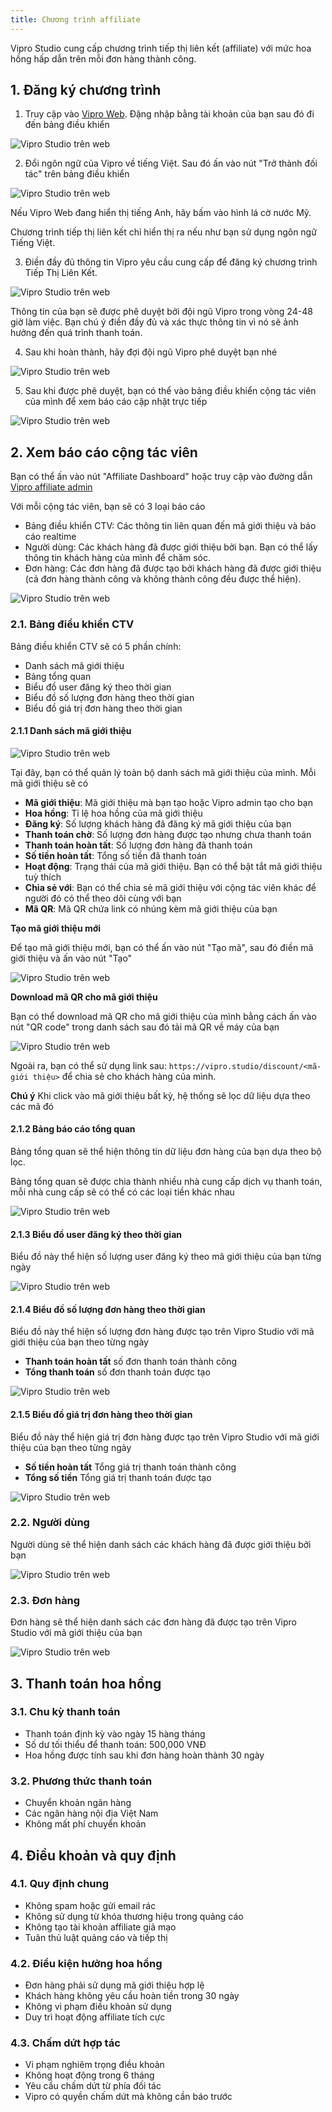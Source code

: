 ```yaml
---
title: Chương trình affiliate
---
```


Vipro Studio cung cấp chương trình tiếp thị liên kết (affiliate) với mức hoa hồng hấp dẫn trên mỗi đơn hàng thành công.

## 1. Đăng ký chương trình

1. Truy cập vào [Vipro Web](https://vipro.studio). Đặng nhập bằng tài khoản của bạn sau đó đi đến bảng điều khiển

<img src="/vi/images/partners/aff-1.jpeg" alt="Vipro Studio trên web" className="rounded-lg" />

2. Đổi ngôn ngữ của Vipro về tiếng Việt. Sau đó ấn vào nút "Trở thành đối tác" trên bảng điều khiển

<img src="/vi/images/partners/aff-2.jpeg" alt="Vipro Studio trên web" className="rounded-lg" />

Nếu Vipro Web đang hiển thị tiếng Anh, hãy bấm vào hình lá cờ nước Mỹ.

<Warning>Chương trình tiếp thị liên kết chỉ hiển thị ra nếu như bạn sử dụng ngôn ngữ Tiếng Việt.</Warning>

3. Điền đầy đủ thông tin Vipro yêu cầu cung cấp để đăng ký chương trình Tiếp Thị Liên Kết.

<img src="/vi/images/partners/aff-3.jpeg" alt="Vipro Studio trên web" className="rounded-lg" />

<Warning>Thông tin của bạn sẽ được phê duyệt bởi đội ngũ Vipro trong vòng 24-48 giờ làm việc. Bạn chú ý điền đầy đủ và xác thực thông tin vì nó sẽ ảnh hưởng đến quá trình thanh toán.</Warning>

4. Sau khi hoàn thành, hãy đợi đội ngũ Vipro phê duyệt bạn nhé

<img src="/vi/images/partners/aff-4.jpeg" alt="Vipro Studio trên web" className="rounded-lg" />

5. Sau khi được phê duyệt, bạn có thể vào bảng điều khiển cộng tác viên của mình để xem báo cáo cập nhật trực tiếp

<img src="/vi/images/partners/aff-5.jpeg" alt="Vipro Studio trên web" className="rounded-lg" />

## 2. Xem báo cáo cộng tác viên

Bạn có thể ấn vào nút "Affiliate Dashboard" hoặc truy cập vào đường dẫn [Vipro affiliate admin](https://admin.vipro.studio)

Với mỗi cộng tác viên, bạn sẽ có 3 loại báo cáo

* Bảng điều khiển CTV: Các thông tin liên quan đến mã giới thiệu và báo cáo realtime
* Người dùng: Các khách hàng đã được giới thiệu bởi bạn. Bạn có thể lấy thông tin khách hàng của mình để chăm sóc.
* Đơn hàng: Các đơn hàng đã được tạo bởi khách hàng đã được giới thiệu (cả đơn hàng thành công và không thành công đều được thể hiện).

<img src="/vi/images/partners/aff-6.jpeg" alt="Vipro Studio trên web" className="rounded-lg" />

### 2.1. Bảng điều khiển CTV

Bảng điều khiển CTV sẽ có 5 phần chính: 

* Danh sách mã giới thiệu
* Bảng tổng quan 
* Biểu đồ user đăng ký theo thời gian
* Biểu đồ số lượng đơn hàng theo thời gian
* Biểu đồ giá trị đơn hàng theo thời gian

#### 2.1.1 Danh sách mã giới thiệu

<img src="/vi/images/partners/aff-7.jpeg" alt="Vipro Studio trên web" className="rounded-lg" />

Tại đây, bạn có thể quản lý toàn bộ danh sách mã giới thiệu của mình. Mỗi mã giới thiệu sẽ có 

* **Mã giới thiệu**: Mã giới thiệu mà bạn tạo hoặc Vipro admin tạo cho bạn
* **Hoa hồng**: Tỉ lệ hoa hồng của mã giới thiệu
* **Đăng ký**: Số lượng khách hàng đã đăng ký mã giới thiệu của bạn
* **Thanh toán chờ**: Số lượng đơn hàng được tạo nhưng chưa thanh toán
* **Thanh toán hoàn tất**: Số lượng đơn hàng đã thanh toán
* **Số tiền hoàn tất**: Tổng số tiền đã thanh toán
* **Hoạt động**: Trạng thái của mã giới thiệu. Bạn có thể bật tắt mã giới thiệu tuỳ thích
* **Chia sẻ với**: Bạn có thể chia sẻ mã giới thiệu với cộng tác viên khác để người đó có thể theo dõi cùng với bạn
* **Mã QR**: Mã QR chứa link có nhúng kèm mã giới thiệu của bạn

**Tạo mã giới thiệu mới**

Để tạo mã giới thiệu mới, bạn có thể ấn vào nút "Tạo mã", sau đó điền mã giới thiệu và ấn vào nút "Tạo"

<img src="/vi/images/partners/aff-11.jpeg" alt="Vipro Studio trên web" className="rounded-lg" />

**Download mã QR cho mã giới thiệu**

Bạn có thể download mã QR cho mã giới thiệu của mình bằng cách ấn vào nút "QR code" trong danh sách sau đó tải mã QR về máy của bạn

<img src="/vi/images/partners/aff-12.jpeg" alt="Vipro Studio trên web" className="rounded-lg" />

Ngoài ra, bạn có thể sử dụng link sau: `https://vipro.studio/discount/<mã-giới thiệu>` để chia sẻ cho khách hàng của mình.

**Chú ý** Khi click vào mã giới thiệu bất kỳ, hệ thống sẽ lọc dữ liệu dựa theo các mã đó

#### 2.1.2 Bảng báo cáo tổng quan

Bảng tổng quan sẽ thể hiện thông tin dữ liệu đơn hàng của bạn dựa theo bộ lọc. 

Bảng tổng quan sẽ được chia thành nhiều nhà cung cấp dịch vụ thanh toán, mỗi nhà cung cấp sẽ có thể có các loại tiền khác nhau

<img src="/vi/images/partners/aff-13.jpeg" alt="Vipro Studio trên web" className="rounded-lg" />

#### 2.1.3 Biểu đồ user đăng ký theo thời gian

Biểu đồ này thể hiện số lượng user đăng ký theo mã giới thiệu của bạn từng ngày

<img src="/vi/images/partners/aff-8.jpeg" alt="Vipro Studio trên web" className="rounded-lg" />

#### 2.1.4 Biểu đồ số lượng đơn hàng theo thời gian

Biểu đồ này thể hiện số lượng đơn hàng được tạo trên Vipro Studio với mã giới thiệu của bạn theo từng ngày

* **Thanh toán hoàn tất** số đơn thanh toán thành công
* **Tổng thanh toán** số đơn thanh toán được tạo

<img src="/vi/images/partners/aff-9.jpeg" alt="Vipro Studio trên web" className="rounded-lg" />

#### 2.1.5 Biểu đồ giá trị đơn hàng theo thời gian

Biểu đồ này thể hiện giá trị đơn hàng được tạo trên Vipro Studio với mã giới thiệu của bạn theo từng ngày

* **Số tiền hoàn tất** Tổng giá trị thanh toán thành công
* **Tổng số tiền** Tổng giá trị thanh toán được tạo

<img src="/vi/images/partners/aff-10.jpeg" alt="Vipro Studio trên web" className="rounded-lg" />

### 2.2. Người dùng

Người dùng sẽ thể hiện danh sách các khách hàng đã được giới thiệu bởi bạn

<img src="/vi/images/partners/aff-14.jpeg" alt="Vipro Studio trên web" className="rounded-lg" />

### 2.3. Đơn hàng

Đơn hàng sẽ thể hiện danh sách các đơn hàng đã được tạo trên Vipro Studio với mã giới thiệu của bạn

<img src="/vi/images/partners/aff-15.jpeg" alt="Vipro Studio trên web" className="rounded-lg" />





## 3. Thanh toán hoa hồng

### 3.1. Chu kỳ thanh toán

- Thanh toán định kỳ vào ngày 15 hàng tháng
- Số dư tối thiểu để thanh toán: 500,000 VNĐ
- Hoa hồng được tính sau khi đơn hàng hoàn thành 30 ngày

### 3.2. Phương thức thanh toán

- Chuyển khoản ngân hàng
- Các ngân hàng nội địa Việt Nam
- Không mất phí chuyển khoản

## 4. Điều khoản và quy định

### 4.1. Quy định chung

- Không spam hoặc gửi email rác
- Không sử dụng từ khóa thương hiệu trong quảng cáo
- Không tạo tài khoản affiliate giả mạo
- Tuân thủ luật quảng cáo và tiếp thị

### 4.2. Điều kiện hưởng hoa hồng

- Đơn hàng phải sử dụng mã giới thiệu hợp lệ
- Khách hàng không yêu cầu hoàn tiền trong 30 ngày
- Không vi phạm điều khoản sử dụng
- Duy trì hoạt động affiliate tích cực

### 4.3. Chấm dứt hợp tác

- Vi phạm nghiêm trọng điều khoản
- Không hoạt động trong 6 tháng
- Yêu cầu chấm dứt từ phía đối tác
- Vipro có quyền chấm dứt mà không cần báo trước
